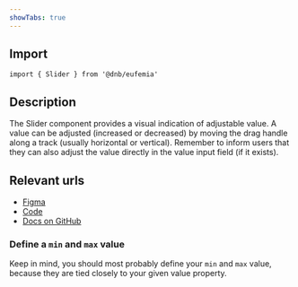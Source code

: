 ```yaml
---
showTabs: true
---
```


## Import

```tsx
import { Slider } from '@dnb/eufemia'
```

## Description

The Slider component provides a visual indication of adjustable value. A value can be adjusted (increased or decreased) by moving the drag handle along a track (usually horizontal or vertical). Remember to inform users that they can also adjust the value directly in the value input field (if it exists).

## Relevant urls

- [Figma](https://www.figma.com/design/cdtwQD8IJ7pTeE45U148r1/%F0%9F%92%BB-Eufemia---Web?node-id=4314-723)
- [Code](https://github.com/dnbexperience/eufemia/tree/main/packages/dnb-eufemia/src/components/slider)
- [Docs on GitHub](https://github.com/dnbexperience/eufemia/tree/main/packages/dnb-design-system-portal/src/docs/uilib/components/slider)

### Define a `min` and `max` value

Keep in mind, you should most probably define your `min` and `max` value, because they are tied closely to your given value property.
